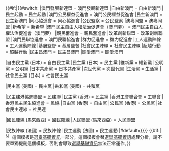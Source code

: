 {{#if:{{{1|}}}|{{#switch:{{{1}}}
|澳門發展新連盟 = 澳門發展新連盟
|自由新澳門 = 自由新澳門
|民主起動 = 民主起動
|澳門公民權益促進會 = 澳門公民權益促進會
|民主新澳門 = 民主新澳門
|同心協進會 = 同心協進會
|公民監察 = 公民監察
|澳粵同盟 = 澳粵同盟
|新希望 = 新希望
|澳門民主自由人權法治促進會（澳門夢） = 澳門民主自由人權法治促進會（澳門夢）
|親民奮進會 = 親民奮進會
|改革創新聯盟 = 改革創新聯盟
|澳門民聯協進會 = 澳門民聯協進會
|群力促進會 = 群力促進會
|工人運動陣線 = 工人運動陣線
|基層監督 = 基層監督
|社會民主陣線 = 社會民主陣線
|超越行動 = 超越行動
|民主昌澳門 = 民主昌澳門
|關愛澳門 = 關愛澳門

|自由民主黨 (日本) = 自由民主黨
|民主黨 (日本) = 民主黨
|維新黨 = 維新黨
|公明黨 = 公明黨
|日本共產黨 = 日本共產黨
|次世代黨 = 次世代黨
|生活黨 = 生活黨
|社會民主黨 (日本) = 社會民主黨

|民主黨 (美國) = 民主黨
|共和黨 (美國) = 共和黨

|民主建港協進聯盟 = 民建聯
|民主黨 (香港) = 民主黨
|香港工會聯合會 = 工聯會
|香港民主民生協進會 = 民協
|自由黨 (香港) = 自由黨
|公民黨 (香港) = 公民黨
|社會民主連線 = 社民連

|國民陣線 (馬來西亞) = 國民陣線
|人民聯盟 (馬來西亞) = 人民聯盟

|民族陣線 (法國) = 民族陣線
|民主運動 (法國) = 民主運動
|#default={{{1}}}}}}}
{{#if:{{{模<includeonly>|</includeonly>}}}|[[File:Nuvola apps important yellow.svg|17px]]&nbsp;這個模板是[[模板:選舉基礎資訊|選舉基礎資訊]]一部分，這個模板會替[[模板:選舉基礎資訊|選舉基礎資訊]]處理分析，請不要單獨提刪這個模板，否則會導致[[模板:選舉基礎資訊|選舉基礎資訊]]無法正常運作。}}